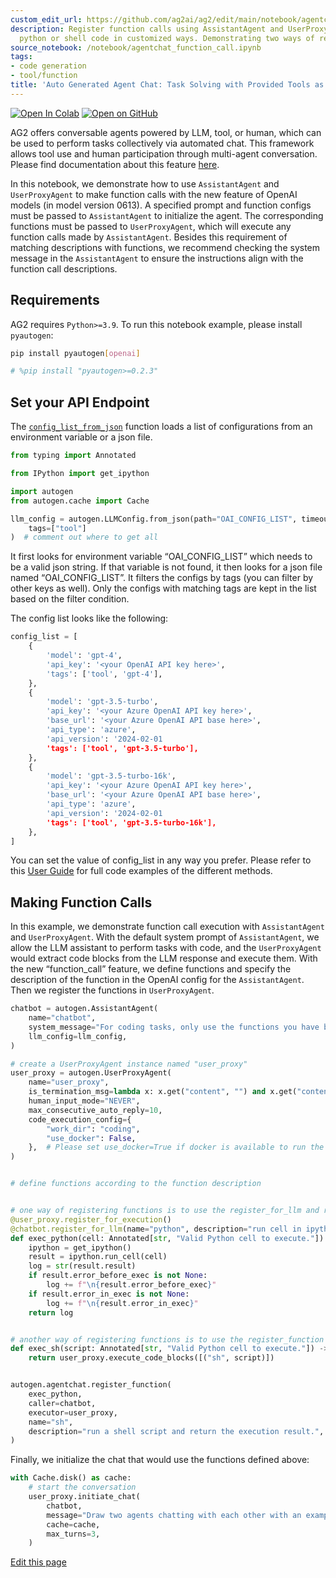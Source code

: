 ```yaml
---
custom_edit_url: https://github.com/ag2ai/ag2/edit/main/notebook/agentchat_function_call.ipynb
description: Register function calls using AssistantAgent and UserProxyAgent to execute
  python or shell code in customized ways. Demonstrating two ways of registering functions.
source_notebook: /notebook/agentchat_function_call.ipynb
tags:
- code generation
- tool/function
title: 'Auto Generated Agent Chat: Task Solving with Provided Tools as Functions'
---
```


<a href="https://colab.research.google.com/github/ag2ai/ag2/blob/main/notebook/agentchat_function_call.ipynb" class="colab-badge" target="_blank"><img noZoom src="https://colab.research.google.com/assets/colab-badge.svg" alt="Open In Colab" /></a>
<a href="https://github.com/ag2ai/ag2/blob/main/notebook/agentchat_function_call.ipynb" class="github-badge" target="_blank"><img noZoom src="https://img.shields.io/badge/Open%20on%20GitHub-grey?logo=github" alt="Open on GitHub" /></a>




AG2 offers conversable agents powered by LLM, tool, or human, which can
be used to perform tasks collectively via automated chat. This framework
allows tool use and human participation through multi-agent
conversation. Please find documentation about this feature
[here](https://docs.ag2.ai/latest/docs/user-guide/basic-concepts/conversable-agent/).

In this notebook, we demonstrate how to use `AssistantAgent` and
`UserProxyAgent` to make function calls with the new feature of OpenAI
models (in model version 0613). A specified prompt and function configs
must be passed to `AssistantAgent` to initialize the agent. The
corresponding functions must be passed to `UserProxyAgent`, which will
execute any function calls made by `AssistantAgent`. Besides this
requirement of matching descriptions with functions, we recommend
checking the system message in the `AssistantAgent` to ensure the
instructions align with the function call descriptions.

## Requirements

AG2 requires `Python>=3.9`. To run this notebook example, please install
`pyautogen`:

```bash
pip install pyautogen[openai]
```


```python
# %pip install "pyautogen>=0.2.3"
```

## Set your API Endpoint

The
[`config_list_from_json`](https://docs.ag2.ai/docs/api-reference/autogen/config_list_from_json#config-list-from-json)
function loads a list of configurations from an environment variable or
a json file.

```python
from typing import Annotated

from IPython import get_ipython

import autogen
from autogen.cache import Cache

llm_config = autogen.LLMConfig.from_json(path="OAI_CONFIG_LIST", timeout=120).where(
    tags=["tool"]
)  # comment out where to get all
```

It first looks for environment variable “OAI_CONFIG_LIST” which needs to
be a valid json string. If that variable is not found, it then looks for
a json file named “OAI_CONFIG_LIST”. It filters the configs by tags (you
can filter by other keys as well). Only the configs with matching tags
are kept in the list based on the filter condition.

The config list looks like the following:

```python
config_list = [
    {
        'model': 'gpt-4',
        'api_key': '<your OpenAI API key here>',
        'tags': ['tool', 'gpt-4'],
    },
    {
        'model': 'gpt-3.5-turbo',
        'api_key': '<your Azure OpenAI API key here>',
        'base_url': '<your Azure OpenAI API base here>',
        'api_type': 'azure',
        'api_version': '2024-02-01
        'tags': ['tool', 'gpt-3.5-turbo'],
    },
    {
        'model': 'gpt-3.5-turbo-16k',
        'api_key': '<your Azure OpenAI API key here>',
        'base_url': '<your Azure OpenAI API base here>',
        'api_type': 'azure',
        'api_version': '2024-02-01
        'tags': ['tool', 'gpt-3.5-turbo-16k'],
    },
]
```

You can set the value of config_list in any way you prefer. Please refer
to this [User
Guide](https://docs.ag2.ai/docs/user-guide/advanced-concepts/llm-configuration-deep-dive)
for full code examples of the different methods.

## Making Function Calls

In this example, we demonstrate function call execution with
`AssistantAgent` and `UserProxyAgent`. With the default system prompt of
`AssistantAgent`, we allow the LLM assistant to perform tasks with code,
and the `UserProxyAgent` would extract code blocks from the LLM response
and execute them. With the new “function_call” feature, we define
functions and specify the description of the function in the OpenAI
config for the `AssistantAgent`. Then we register the functions in
`UserProxyAgent`.

```python
chatbot = autogen.AssistantAgent(
    name="chatbot",
    system_message="For coding tasks, only use the functions you have been provided with. Reply TERMINATE when the task is done.",
    llm_config=llm_config,
)

# create a UserProxyAgent instance named "user_proxy"
user_proxy = autogen.UserProxyAgent(
    name="user_proxy",
    is_termination_msg=lambda x: x.get("content", "") and x.get("content", "").rstrip().endswith("TERMINATE"),
    human_input_mode="NEVER",
    max_consecutive_auto_reply=10,
    code_execution_config={
        "work_dir": "coding",
        "use_docker": False,
    },  # Please set use_docker=True if docker is available to run the generated code. Using docker is safer than running the generated code directly.
)


# define functions according to the function description


# one way of registering functions is to use the register_for_llm and register_for_execution decorators
@user_proxy.register_for_execution()
@chatbot.register_for_llm(name="python", description="run cell in ipython and return the execution result.")
def exec_python(cell: Annotated[str, "Valid Python cell to execute."]) -> str:
    ipython = get_ipython()
    result = ipython.run_cell(cell)
    log = str(result.result)
    if result.error_before_exec is not None:
        log += f"\n{result.error_before_exec}"
    if result.error_in_exec is not None:
        log += f"\n{result.error_in_exec}"
    return log


# another way of registering functions is to use the register_function
def exec_sh(script: Annotated[str, "Valid Python cell to execute."]) -> str:
    return user_proxy.execute_code_blocks([("sh", script)])


autogen.agentchat.register_function(
    exec_python,
    caller=chatbot,
    executor=user_proxy,
    name="sh",
    description="run a shell script and return the execution result.",
)
```

Finally, we initialize the chat that would use the functions defined
above:

```python
with Cache.disk() as cache:
    # start the conversation
    user_proxy.initiate_chat(
        chatbot,
        message="Draw two agents chatting with each other with an example dialog. Don't add plt.show().",
        cache=cache,
        max_turns=3,
    )
```

<div className="edit-url-container">
    <a className="edit-url" href="https://github.com/ag2ai/ag2/edit/main/notebook/agentchat_function_call.ipynb" target='_blank'><Icon icon="pen" iconType="solid" size="13px"/> Edit this page</a>
</div>
